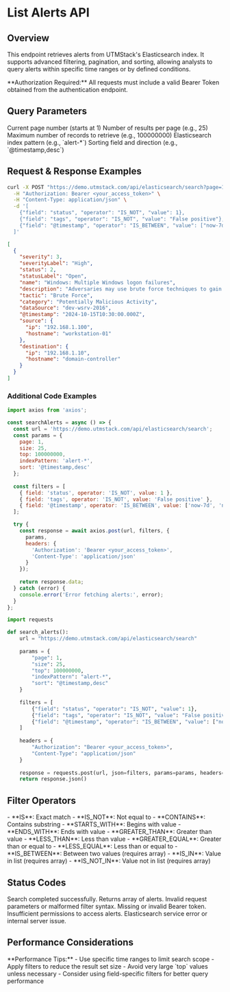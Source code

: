 # List Alerts API


## Overview

This endpoint retrieves alerts from UTMStack's Elasticsearch index. It supports advanced filtering, pagination, and sorting, allowing analysts to query alerts within specific time ranges or by defined conditions.

<Note>
**Authorization Required:** All requests must include a valid Bearer Token obtained from the authentication endpoint.
</Note>


## Query Parameters

<ParamField query="page" type="integer" required>
  Current page number (starts at 1)
</ParamField>

<ParamField query="size" type="integer" required>
  Number of results per page (e.g., 25)
</ParamField>

<ParamField query="top" type="integer" required>
  Maximum number of records to retrieve (e.g., 100000000)
</ParamField>

<ParamField query="indexPattern" type="string" required>
  Elasticsearch index pattern (e.g., `alert-*`)
</ParamField>

<ParamField query="sort" type="string">
  Sorting field and direction (e.g., `@timestamp,desc`)
</ParamField>


## Request & Response Examples

<RequestExample>

```bash Request
curl -X POST "https://demo.utmstack.com/api/elasticsearch/search?page=1&size=25&top=100000000&indexPattern=alert-*&sort=@timestamp,desc" \
  -H "Authorization: Bearer <your_access_token>" \
  -H "Content-Type: application/json" \
  -d '[
    {"field": "status", "operator": "IS_NOT", "value": 1},
    {"field": "tags", "operator": "IS_NOT", "value": "False positive"},
    {"field": "@timestamp", "operator": "IS_BETWEEN", "value": ["now-7d", "now"]}
  ]'
```

</RequestExample>

<ResponseExample>

```json Response
[
  {
    "severity": 3,
    "severityLabel": "High",
    "status": 2,
    "statusLabel": "Open",
    "name": "Windows: Multiple Windows logon failures",
    "description": "Adversaries may use brute force techniques to gain access to accounts when passwords are unknown or when password hashes are obtained.",
    "tactic": "Brute Force",
    "category": "Potentially Malicious Activity",
    "dataSource": "dev-wsrv-2016",
    "@timestamp": "2024-10-15T10:30:00.000Z",
    "source": {
      "ip": "192.168.1.100",
      "hostname": "workstation-01"
    },
    "destination": {
      "ip": "192.168.1.10",
      "hostname": "domain-controller"
    }
  }
]
```

</ResponseExample>

### Additional Code Examples

<CodeGroup>

```javascript Node.js
import axios from 'axios';

const searchAlerts = async () => {
  const url = 'https://demo.utmstack.com/api/elasticsearch/search';
  const params = {
    page: 1,
    size: 25,
    top: 100000000,
    indexPattern: 'alert-*',
    sort: '@timestamp,desc'
  };
  
  const filters = [
    { field: 'status', operator: 'IS_NOT', value: 1 },
    { field: 'tags', operator: 'IS_NOT', value: 'False positive' },
    { field: '@timestamp', operator: 'IS_BETWEEN', value: ['now-7d', 'now'] }
  ];

  try {
    const response = await axios.post(url, filters, {
      params,
      headers: {
        'Authorization': 'Bearer <your_access_token>',
        'Content-Type': 'application/json'
      }
    });
    
    return response.data;
  } catch (error) {
    console.error('Error fetching alerts:', error);
  }
};
```

```python Python
import requests

def search_alerts():
    url = "https://demo.utmstack.com/api/elasticsearch/search"
    
    params = {
        "page": 1,
        "size": 25,
        "top": 100000000,
        "indexPattern": "alert-*",
        "sort": "@timestamp,desc"
    }
    
    filters = [
        {"field": "status", "operator": "IS_NOT", "value": 1},
        {"field": "tags", "operator": "IS_NOT", "value": "False positive"},
        {"field": "@timestamp", "operator": "IS_BETWEEN", "value": ["now-7d", "now"]}
    ]
    
    headers = {
        "Authorization": "Bearer <your_access_token>",
        "Content-Type": "application/json"
    }
    
    response = requests.post(url, json=filters, params=params, headers=headers)
    return response.json()
```

</CodeGroup>


## Filter Operators

<AccordionGroup>
  <Accordion title="Basic Operators">
    - **IS**: Exact match
    - **IS_NOT**: Not equal to
    - **CONTAINS**: Contains substring
    - **STARTS_WITH**: Begins with value
    - **ENDS_WITH**: Ends with value
  </Accordion>

  <Accordion title="Numeric Operators">
    - **GREATER_THAN**: Greater than value
    - **LESS_THAN**: Less than value
    - **GREATER_EQUAL**: Greater than or equal to
    - **LESS_EQUAL**: Less than or equal to
  </Accordion>

  <Accordion title="Range Operators">
    - **IS_BETWEEN**: Between two values (requires array)
    - **IS_IN**: Value in list (requires array)
    - **IS_NOT_IN**: Value not in list (requires array)
  </Accordion>
</AccordionGroup>


## Status Codes

<ResponseField name="200" type="OK">
  Search completed successfully. Returns array of alerts.
</ResponseField>

<ResponseField name="400" type="Bad Request">
  Invalid request parameters or malformed filter syntax.
</ResponseField>

<ResponseField name="401" type="Unauthorized">
  Missing or invalid Bearer token.
</ResponseField>

<ResponseField name="403" type="Forbidden">
  Insufficient permissions to access alerts.
</ResponseField>

<ResponseField name="500" type="Internal Server Error">
  Elasticsearch service error or internal server issue.
</ResponseField>


## Performance Considerations

<Warning>
**Performance Tips:**
- Use specific time ranges to limit search scope
- Apply filters to reduce the result set size
- Avoid very large `top` values unless necessary
- Consider using field-specific filters for better query performance
</Warning>

